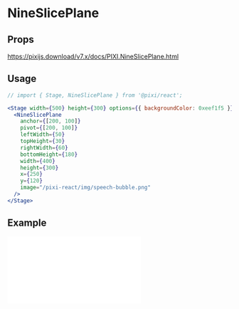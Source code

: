 # NineSlicePlane

## Props

https://pixijs.download/v7.x/docs/PIXI.NineSlicePlane.html

## Usage

```jsx live
// import { Stage, NineSlicePlane } from '@pixi/react';

<Stage width={500} height={300} options={{ backgroundColor: 0xeef1f5 }}>
  <NineSlicePlane
    anchor={[200, 100]}
    pivot={[200, 100]}
    leftWidth={50}
    topHeight={30}
    rightWidth={60}
    bottomHeight={180}
    width={400}
    height={300}
    x={250}
    y={120}
    image="/pixi-react/img/speech-bubble.png"
  />
</Stage>
```

## Example

<iframe
  height={500}
  scrolling="no"
  title="Nine Slice Plane"
  src="//codepen.io/inlet/embed/8bf47b3e9a4539c472ea2836780c59eb/?height=300&theme-id=33987&default-tab=result&embed-version=2"
  frameBorder="no"
  allowFullScreen={true}
  style={{ width: '100%' }}
/>

